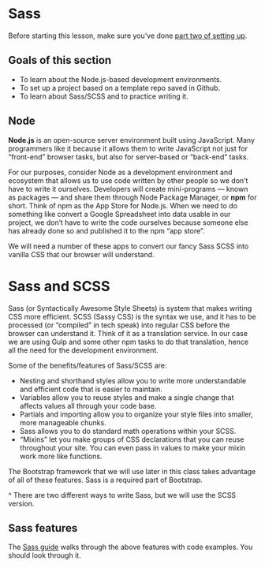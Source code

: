 # Sass

::: callout-important
Before starting this lesson, make sure you've done [part two of setting up](https://github.com/utdata/icj-setting-up/blob/main/README.md).
:::

## Goals of this section

- To learn about the Node.js-based development environments.
- To set up a project based on a template repo saved in Github.
- To learn about Sass/SCSS and to practice writing it.

## Node

**Node.js** is an open-source server environment built using JavaScript. Many programmers like it because it allows them 
to write JavaScript not just for “front-end” browser tasks, but also for server-based or “back-end” tasks.

For our purposes, consider Node as a development environment and ecosystem that allows us to use code written by other people so we don't have to write it ourselves. Developers will create mini-programs — known as packages — and share them through Node Package Manager, or **npm** for short. Think of npm as the App Store for Node.js. When we need to do something like convert a Google Spreadsheet into data usable in our project, we don't have to write the code ourselves because someone else has already done so and published it to the npm "app store".

We will need a number of these apps to convert our fancy Sass SCSS into vanilla CSS that our browser will understand.

# Sass and SCSS

Sass (or Syntactically Awesome Style Sheets) is system that makes writing CSS more efficient. SCSS (Sassy CSS) is the syntax we use, and it has to be processed (or "compiled" in tech speak) into regular CSS before the browser can understand it. Think of it as a translation service. In our case we are using Gulp and some other npm tasks to do that translation, hence all the need for the development environment.

Some of the benefits/features of Sass/SCSS are:

- Nesting and shorthand styles allow you to write more understandable and efficient code that is easier to maintain.
- Variables allow you to reuse styles and make a single change that affects values all through your code base.
- Partials and importing allow you to organize your style files into smaller, more manageable chunks.
- Sass allows you to do standard math operations within your SCSS.
- "Mixins" let you make groups of CSS declarations that you can reuse throughout your site. You can even pass in values to make your mixin work more like functions.

The Bootstrap framework that we will use later in this class takes advantage of all of these features. Sass is a required part of Bootstrap.

^ There are two different ways to write Sass, but we will use the SCSS version.

## Sass features

The [Sass guide](https://sass-lang.com/guide) walks through the above features with code examples. You should look through it.


